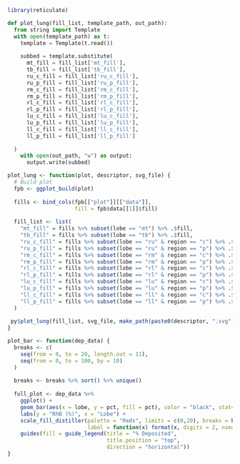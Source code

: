 ```r
library(reticulate)
```


```python
def plot_lung(fill_list, template_path, out_path):
  from string import Template
  with open(template_path) as t:
    template = Template(t.read())
    
    subbed = template.substitute(
      mt_fill = fill_list['mt_fill'],
      tb_fill = fill_list['tb_fill'],
      ru_c_fill = fill_list['ru_c_fill'],
      ru_p_fill = fill_list['ru_p_fill'],
      rm_c_fill = fill_list['rm_c_fill'],
      rm_p_fill = fill_list['rm_p_fill'],
      rl_c_fill = fill_list['rl_c_fill'],
      rl_p_fill = fill_list['rl_p_fill'],
      lu_c_fill = fill_list['lu_c_fill'],
      lu_p_fill = fill_list['lu_p_fill'],
      ll_c_fill = fill_list['ll_c_fill'],
      ll_p_fill = fill_list['ll_p_fill']
      
  )
    with open(out_path, "w") as output:
      output.write(subbed)
```

```r
plot_lung <- function(plot, descriptor, svg_file) {
  # Build plot
  fpb <- ggplot_build(plot)
  
  fills <- bind_cols(fpb[["plot"]][["data"]], 
                     fill = fpb$data[[1]]$fill)
  
  fill_list <- list(
    "mt_fill" = fills %>% subset(lobe == "mt") %>% .$fill,
    "tb_fill" = fills %>% subset(lobe == "tb") %>% .$fill,
    "ru_c_fill" = fills %>% subset(lobe == "ru" & region == "c") %>% .$fill,
    "ru_p_fill" = fills %>% subset(lobe == "ru" & region == "p") %>% .$fill,
    "rm_c_fill" = fills %>% subset(lobe == "rm" & region == "c") %>% .$fill,
    "rm_p_fill" = fills %>% subset(lobe == "rm" & region == "p") %>% .$fill,
    "rl_c_fill" = fills %>% subset(lobe == "rl" & region == "c") %>% .$fill,
    "rl_p_fill" = fills %>% subset(lobe == "rl" & region == "p") %>% .$fill,
    "lu_c_fill" = fills %>% subset(lobe == "lu" & region == "c") %>% .$fill,
    "lu_p_fill" = fills %>% subset(lobe == "lu" & region == "p") %>% .$fill,
    "ll_c_fill" = fills %>% subset(lobe == "ll" & region == "c") %>% .$fill,
    "ll_p_fill" = fills %>% subset(lobe == "ll" & region == "p") %>% .$fill
  )
  
 py$plot_lung(fill_list, svg_file, make_path(paste0(descriptor, ".svg"))) 
}
```

```r
plot_bar <- function(dep_data) {
  breaks <- c(
    seq(from = 0, to = 20, length.out = 11),
    seq(from = 0, to = 100, by = 10)
  )
  
  breaks <- breaks %>% sort() %>% unique()
  
  full_plot <- dep_data %>%
    ggplot() +
    geom_bar(aes(x = lobe, y = pct, fill = pct), color = "black", stat="identity", position = "stack") +
    labs(y = "RhB (%)", x = "Lobe") +
    scale_fill_distiller(palette = "Reds", limits = c(0,20), breaks = breaks, direction = 1,
                         label = function(x) format(x, digits = 2, nsmall=0)) +
    guides(fill = guide_legend(title = "% Deposited",
                               title.position = "top",
                               direction = "horizontal"))
}
```